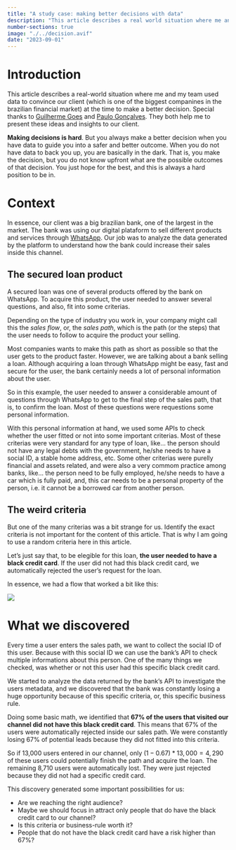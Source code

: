 ```yaml
---
title: "A study case: making better decisions with data"
description: "This article describes a real world situation where me and my team used data to convince a client to do a better decision."
number-sections: true
image: "./../decision.avif"
date: "2023-09-01"
---
```


# Introduction

This article describes a real-world situation where me and my team used data
to convince our client (which is one of the biggest companines in the brazilian
financial market) at the time to make a better decision. Special thanks to
[Guilherme Goes](https://www.linkedin.com/in/guilhermeggarcia/) and [Paulo Gonçalves](https://www.linkedin.com/in/paulo-gon-oli/). They both help me to present these ideas and insights to our client.

**Making decisions is hard**. But you always make a better decision when you have data
to guide you into a safer and better outcome. When you do not have data to back you up,
you are basically in the dark. That is, you make the decision, but you do not know
upfront what are the possible outcomes of that decision. You just hope for the best,
and this is always a hard position to be in.


# Context

In essence, our client was a big brazilian bank, one of the largest in the market.
The bank was using our digital plataform to sell different products and services through
[WhatsApp](https://www.whatsapp.com/). Our job was to analyze the data generated by the
platform to understand how the bank could increase their sales inside this channel.

## The secured loan product

A secured loan was one of several products offered by the bank on WhatsApp.
To acquire this product, the user needed to answer several questions, and also,
fit into some criterias.

Depending on the type of industry you work in, your company might call this the *sales flow*,
or, the *sales path*, which is the path (or the steps) that the user needs
to follow to acquire the product your selling.

Most companies wants to make this path as short as possible so that the user
gets to the product faster. However, we are talking about a bank selling a loan.
Although acquiring a loan through WhatsApp might be easy, fast and secure for
the user, the bank certainly needs a lot of personal information about the user.

So in this example, the user needed to answer a considerable amount
of questions through WhatsApp to get to the final step of the sales path, that is,
to confirm the loan. Most of these questions were requestions some personal information.

With this personal information at hand, we used some APIs to check whether the user fitted or not into some important criterias. Most of these criterias were very standard for any type of loan, like... the person should not have any legal debts
with the government, he/she needs to have a social ID, a stable home address, etc.
Some other criterias were purelly financial and assets related,
and were also a very commom practice among banks, like...
the person need to be fully employed, he/she needs to have a car which is
fully paid, and, this car needs to be a personal property of the person, i.e. it cannot be 
a borrowed car from another person.


## The weird criteria

But one of the many criterias was a bit strange for us. Identify the exact criteria is not important for the content of this article. That is why I am going to use a random criteria here in this article.

Let's just say that, to be elegible for this loan, **the user needed to have a black credit card**.
If the user did not had this black credit card, we automatically rejected the user's request for
the loan.

In essence, we had a flow that worked a bit like this:

![](./../flow-extended.png)

<!--
## Banks are always facing a trade-off between risk and profit

Loans are one of the main products offered by every commercial bank in the world.
However, a loan is a profit opportunity that always come at some cost for the bank.
This cost comes in the format of risk.

That is, when a bank make a loan to somebody, there is always a risk that this "somebody"
will not pay this loan back to the bank. This risk might be low or high, depending on
several factors about this "somebody".

That is why banks are usually very good at analysing and estimating risks. When a person
looks to acquire a loan, the bank starts to analyze several factors
in order to estimate how much risky is to give a loan to this person.

## Why this weird criteria existed?

I do not personally know any employee from the bank, neither do I know the hole bank strategy.
But I do know that the bank probably made this weird decision, because of this risk trade-off
that I described above.

So the bank probably decided that the user needed to have this specific black credit card
to acquire this loan, because the bank estimated that the risk is higher for people that do
not have this black credit card. If the estimated risk is higher, then, the bank have a good reason to not offer this loan to
those people who do not have a black credit card.
-->

# What we discovered

Every time a user enters the sales path, we want to collect the social ID of this user.
Because with this social ID we can use the bank's API to check multiple informations
about this person. One of the many things we checked, was whether or not
this user had this specific black credit card.

We started to analyze the data returned by the bank's API to investigate the users metadata,
and we discovered that the bank was constantly losing a huge opportunity because of this
specific criteria, or, this specific business rule.

Doing some basic math, we identified that
**67% of the users that visited our channel did not have this black credit card**.
This means that 67% of the users were automatically rejected inside our sales path.
We were constantly losing 67% of potential leads
because they did not fitted into this criteria.

So if 13,000 users entered in our channel, only $(1 - 0.67) * 13,000 = 4,290$
of these users could potentially finish the path and acquire the loan. The
remaining 8,710 users were automatically lost. They were just rejected
because they did not had a specific credit card.

This discovery generated some important possibilities for us:

- Are we reaching the right audience?
- Maybe we should focus in attract only people that do have the black credit card to our channel? 
- Is this criteria or business-rule worth it?
- People that do not have the black credit card have a risk higher than 67%?

